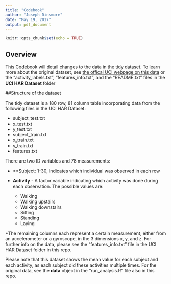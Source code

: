 ```yaml
---
title: "Codebook"
author: "Joseph Dinsmore"
date: "May 19, 2017"
output: pdf_document
---
```


```r
knitr::opts_chunk$set(echo = TRUE)
```

## Overview

This Codebook will detail changes to the data in the tidy dataset. To learn more about the original dataset, see [the offical UCI webpage on this data](http://archive.ics.uci.edu/ml/datasets/Human+Activity+Recognition+Using+Smartphones "Human Activity Recognition Using Smartphones Data Set") or the "activity_labels.txt", "features_info.txt", and the "README.txt" files in the **UCI HAR Dataset** folder

##Structure of the dataset

The tidy dataset is a 180 row, 81 column table incorporating data from the following files in the UCI HAR Dataset:

* subject_test.txt
* x_test.txt
* y_test.txt
* subject_train.txt
* x_train.txt
* y_train.txt
* features.txt

There are two ID variables and 78 measurements:

* **Subject: 1-30, Indicates which individual was observed in each row

* **Activity** - A factor variable indicating which activity was done during each observation. The possible values are:
  * Walking
  * Walking upstairs
  * Walking downstairs
  * Sitting
  * Standing
  * Laying
  
*The remaining columns each represent a certain measurement, either from an accelerometer or a gyroscope, in the 3 dimensions x, y, and z. For further info on the data, please see the "features_info.txt" file in the UCI HAR Dataset folder in this repo.

Please note that this dataset shows the mean value for each subject and each activity, as each subject did these activities multiple times. For the original data, see the **data** object in the "run_analysis.R" file also in this repo.
          
